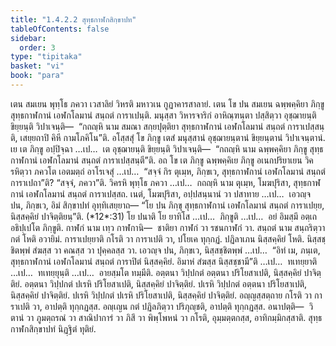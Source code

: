 ```yaml
---
title: "1.4.2.2 สุทฺธกาฬกสิกฺขาปท"
tableOfContents: false
sidebar:
  order: 3
type: "tipitaka"
basket: "vi"
book: "para"
---
```



<DynamicBreadcrumb />

<Division number="547" book="para">

<Paragraph number="2109" book="para">
เตน สมเยน พุทฺโธ ภควา เวสาลิยํ วิหรติ มหาวเน กูฏาคารสาลายํ. เตน โข ปน สมเยน ฉพฺพคฺคิยา ภิกฺขู สุทฺธกาฬกานํ เอฬกโลมานํ สนฺถตํ การาเปนฺติ. มนุสฺสา วิหารจาริกํ อาหิณฺฑนฺตา ปสฺสิตฺวา อุชฺฌายนฺติ ขิยฺยนฺติ วิปาเจนฺติ—  “กถญฺหิ นาม สมณา สกฺยปุตฺติยา สุทฺธกาฬกานํ เอฬกโลมานํ สนฺถตํ การาเปสฺสนฺติ, เสยฺยถาปิ คิหี กามโภคิโน”ติ.
</Paragraph>

<Paragraph number="2110" book="para">
อโสฺสสุํ โข ภิกฺขู เตสํ มนุสฺสานํ อุชฺฌายนฺตานํ ขิยฺยนฺตานํ วิปาเจนฺตานํ. เย เต ภิกฺขู อปฺปิจฺฉา …เป…  เต อุชฺฌายนฺติ ขิยฺยนฺติ วิปาเจนฺติ—  “กถญฺหิ นาม ฉพฺพคฺคิยา ภิกฺขู สุทฺธกาฬกานํ เอฬกโลมานํ สนฺถตํ การาเปสฺสนฺตี”ติ.
</Paragraph>

<Paragraph number="2111" book="para">
อถ โข เต ภิกฺขู ฉพฺพคฺคิเย ภิกฺขู อเนกปริยาเยน วิครหิตฺวา ภควโต เอตมตฺถํ อาโรเจสุํ …เป…  “สจฺจํ กิร ตุเมฺห, ภิกฺขเว, สุทฺธกาฬกานํ เอฬกโลมานํ สนฺถตํ การาเปถา”ติ? “สจฺจํ, ภควา”ติ. วิครหิ พุทฺโธ ภควา …เป…  กถญฺหิ นาม ตุเมฺห, โมฆปุริสา, สุทฺธกาฬกานํ เอฬกโลมานํ สนฺถตํ การาเปสฺสถ. เนตํ, โมฆปุริสา, อปฺปสนฺนานํ วา ปสาทาย …เป…  เอวญฺจ ปน, ภิกฺขเว, อิมํ สิกฺขาปทํ อุทฺทิเสยฺยาถ—
</Paragraph>

</Division>
<Division number="548" book="para">

<Paragraph number="2112" book="para">
<Emphasis>“โย ปน ภิกฺขุ สุทฺธกาฬกานํ เอฬกโลมานํ สนฺถตํ การาเปยฺย, นิสฺสคฺคิยํ ปาจิตฺติยนฺ”</Emphasis>ติ. (*12*:<Emphasis>31</Emphasis>)
</Paragraph>

</Division>
<Division number="549" book="para">

<Paragraph number="2113" book="para">
<Emphasis>โย ปนา</Emphasis>ติ โย ยาทิโส …เป…  <Emphasis>ภิกฺขู</Emphasis>ติ …เป…  อยํ อิมสฺมึ อตฺเถ อธิปฺเปโต ภิกฺขูติ.
</Paragraph>

<Paragraph number="2114" book="para">
<Emphasis>กาฬกํ</Emphasis> นาม เทฺว กาฬกานิ—  ชาติยา กาฬกํ วา รชนกาฬกํ วา.
</Paragraph>

<Paragraph number="2115" book="para">
<Emphasis>สนฺถตํ</Emphasis> นาม สนฺถริตฺวา กตํ โหติ อวายิมํ.
</Paragraph>

<Paragraph number="2116" book="para">
<Emphasis>การาเปยฺยา</Emphasis>ติ กโรติ วา การาเปติ วา, ปโยเค ทุกฺกฏํ. ปฏิลาเภน นิสฺสคฺคิยํ โหติ. นิสฺสชฺชิตพฺพํ สํฆสฺส วา คณสฺส วา ปุคฺคลสฺส วา. เอวญฺจ ปน, ภิกฺขเว, นิสฺสชฺชิตพฺพํ …เป…  “อิทํ เม, ภนฺเต, สุทฺธกาฬกานํ เอฬกโลมานํ สนฺถตํ การาปิตํ นิสฺสคฺคิยํ. อิมาหํ สํฆสฺส นิสฺสชฺชามี”ติ …เป…  ทเทยฺยาติ …เป…  ทเทยฺยุนฺติ …เป…  อายสฺมโต ทมฺมีติ.
</Paragraph>

</Division>
<Division number="550" book="para">

<Paragraph number="2117" book="para">
อตฺตนา วิปฺปกตํ อตฺตนา ปริโยสาเปติ, นิสฺสคฺคิยํ ปาจิตฺติยํ. อตฺตนา วิปฺปกตํ ปเรหิ ปริโยสาเปติ, นิสฺสคฺคิยํ ปาจิตฺติยํ. ปเรหิ วิปฺปกตํ อตฺตนา ปริโยสาเปติ, นิสฺสคฺคิยํ ปาจิตฺติยํ. ปเรหิ วิปฺปกตํ ปเรหิ ปริโยสาเปติ, นิสฺสคฺคิยํ ปาจิตฺติยํ.
</Paragraph>

<Paragraph number="2118" book="para">
อญฺญสฺสตฺถาย กโรติ วา การาเปติ วา, อาปตฺติ ทุกฺกฏสฺส. อญฺเญน กตํ ปฏิลภิตฺวา ปริภุญฺชติ, อาปตฺติ ทุกฺกฏสฺส.
</Paragraph>

</Division>
<Division number="551" book="para">

<Paragraph number="2119" book="para">
อนาปตฺติ—  วิตานํ วา ภูมตฺถรณํ วา สาณิปาการํ วา ภิสึ วา พิพฺโพหนํ วา กโรติ, อุมฺมตฺตกสฺส, อาทิกมฺมิกสฺสาติ.

</Paragraph>
</Division>

<Paragraph number="2120" type="center" book="para">
สุทฺธกาฬกสิกฺขาปทํ นิฏฺฐิตํ ทุติยํ.
</Paragraph>